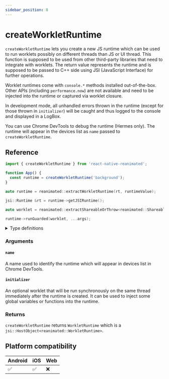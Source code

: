 ```yaml
---
sidebar_position: 8
---
```


# createWorkletRuntime

`createWorkletRuntime` lets you create a new JS runtime which can be used to run worklets possibly on different threads than JS or UI thread. This function is supposed to be used from other third-party libraries that need to integrate with worklets. The return value represents the runtime and is supposed to be passed to C++ side using JSI (JavaScript Interface) for further operations.

Worklet runtimes come with `console.*` methods installed out-of-the-box. Other APIs (including `performance.now`) are not available and need to be injected into the runtime or captured via worklet closure.

In development mode, all unhandled errors thrown in the runtime (except for those thrown in `initializer`) will be caught and thus logged to the console and displayed in a LogBox.

You can use Chrome DevTools to debug the runtime (Hermes only). The runtime will appear in the devices list as `name` passed to `createWorkletRuntime`.

## Reference

```jsx
import { createWorkletRuntime } from 'react-native-reanimated';

function App() {
  const runtime = createWorkletRuntime('background');
}
```

```cpp
auto runtime = reanimated::extractWorkletRuntime(rt, runtimeValue);

jsi::Runtime &rt = runtime->getJSIRuntime();

auto worklet = reanimated::extractShareableOrThrow<reanimated::ShareableWorklet>(rt, workletValue);

runtime->runGuarded(worklet, ...args);
```

<details>
<summary>Type definitions</summary>

```typescript
type WorkletRuntime = {
  __hostObjectWorkletRuntime: never;
  readonly name: string;
};

function createWorkletRuntime(
  name: string,
  initializer?: __ComplexWorkletFunction<[], void>
): WorkletRuntime;
```

</details>

### Arguments

#### `name`

A name used to identify the runtime which will appear in devices list in Chrome DevTools.

#### `initializer`

An optional worklet that will be run synchronously on the same thread immediately after the runtime is created. It can be used to inject some global variables or functions into the runtime.

### Returns

`createWorkletRuntime` returns `WorkletRuntime` which is a `jsi::HostObject<reanimated::WorkletRuntime>`.

## Platform compatibility

<div className="compatibility">

| Android | iOS | Web |
| ------- | --- | --- |
| ✅      | ✅  | ❌  |

</div>
